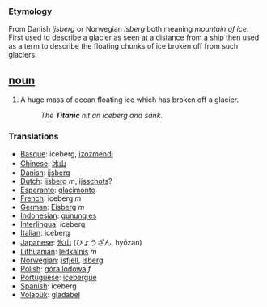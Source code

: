 === Etymology ===
From Danish ''ijsberg'' or Norwegian ''isberg'' both meaning ''mountain of ice''. First used to describe a glacier as seen at a distance from a ship then used as a term to describe the floating chunks of ice broken off from such glaciers.

== [[noun]] ==
#A huge mass of ocean floating ice which has broken off a glacier.
#:''The '''Titanic''' hit an iceberg and sank''.

=== Translations ===
*[[Basque]]: iceberg, [[izozmendi]]
*[[Chinese]]: [[冰山]]
*[[Danish]]: [[ijsberg]]
*[[Dutch]]: [[ijsberg]] ''m'', [[ijsschots]]?
*[[Esperanto]]: [[glacimonto]]
*[[French]]: iceberg ''m''
*[[German]]: [[Eisberg]] ''m''
*[[Indonesian]]: [[gunung es]]
*[[Interlingua]]: iceberg
*[[Italian]]: iceberg
*[[Japanese]]: [[氷山]] (ひょうざん, hyōzan)
*[[Lithuanian]]: [[ledkalnis]] ''m''
*[[Norwegian]]: [[isfjell]], [[isberg]]
*[[Polish]]: [[góra lodowa]] ''f''
*[[Portuguese]]: [[icebergue]]
*[[Spanish]]: iceberg
*[[Volapük]]: [[gladabel]]